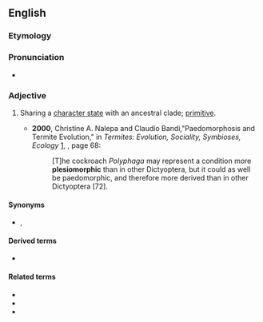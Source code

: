 ==English==

===Etymology===
{{suffix|plesiomorph|ic|lang=en}}

===Pronunciation===
* {{a|US}} {{IPA|plizioʊˈmoʊɹfɪk|lang=en}}

===Adjective===
{{en-adj}}

# {{lb|en|cladistics}} Sharing a [[character state]] with an ancestral clade; [[primitive]].
#* '''2000''', Christine A. Nalepa and Claudio Bandi,"Paedomorphosis and Termite Evolution," in ''Termites: Evolution, Sociality, Symbioses, Ecology'' [http://books.google.com/books?id=Q_-KUDz2-sYC], {{ISBN|0792363612}}, page 68:
#*: [T]he cockroach ''Polyphaga'' may represent a condition more '''plesiomorphic''' than in other Dictyoptera, but it could as well be paedomorphic, and therefore more derived than in other Dictyoptera [72].

====Synonyms====
* {{l|en|primitive}}, {{l|en|basal}}

====Derived terms====
* {{l|en|plesiomorphically}}

====Related terms====
* {{l|en|plesiomorphy}}
* {{l|en|apomorphic}}
* {{l|en|paedomorphic}}